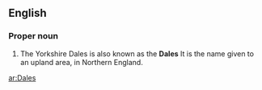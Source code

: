 ==English==
{{see|dales}}
{{wikipedia|Yorkshire Dales}}
===Proper noun===
{{en-proper noun}}

#{{pluralonly}}The Yorkshire Dales is also known as the '''Dales''' It is the name given to an upland area, in Northern England.

[[ar:Dales]]